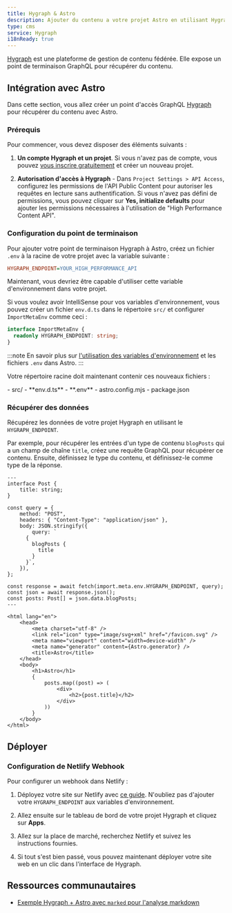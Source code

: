 ```yaml
---
title: Hygraph & Astro
description: Ajouter du contenu a votre projet Astro en utilisant Hygraph en tant que CMS
type: cms
service: Hygraph
i18nReady: true
---
```


[Hygraph](https://hygraph.com/) est une plateforme de gestion de contenu fédérée. Elle expose un point de terminaison GraphQL pour récupérer du contenu.

## Intégration avec Astro

Dans cette section, vous allez créer un point d'accès GraphQL [Hygraph](https://hygraph.com/) pour récupérer du contenu avec Astro.

### Prérequis

Pour commencer, vous devez disposer des éléments suivants :

1. **Un compte Hygraph et un projet**. Si vous n'avez pas de compte, vous pouvez [vous inscrire gratuitement](https://app.hygraph.com/signup) et créer un nouveau projet.

2. **Autorisation d'accès à Hygraph** - Dans `Project Settings > API Access`, configurez les permissions de l'API Public Content pour autoriser les requêtes en lecture sans authentification. Si vous n'avez pas défini de permissions, vous pouvez cliquer sur **Yes, initialize defaults** pour ajouter les permissions nécessaires à l'utilisation de "High Performance Content API".

### Configuration du point de terminaison

Pour ajouter votre point de terminaison Hygraph à Astro, créez un fichier `.env` à la racine de votre projet avec la variable suivante :

```ini title=".env"
HYGRAPH_ENDPOINT=YOUR_HIGH_PERFORMANCE_API
```

Maintenant, vous devriez être capable d'utiliser cette variable d'environnement dans votre projet. 

Si vous voulez avoir IntelliSense pour vos variables d'environnement, vous pouvez créer un fichier `env.d.ts` dans le répertoire `src/` et configurer `ImportMetaEnv` comme ceci :

```ts title="src/env.d.ts"
interface ImportMetaEnv {
  readonly HYGRAPH_ENDPOINT: string;
}
```

:::note
En savoir plus sur [l'utilisation des variables d'environnement](/fr/guides/environment-variables/) et les fichiers `.env` dans Astro.
:::

Votre répertoire racine doit maintenant contenir ces nouveaux fichiers :

<FileTree title="Structure du projet">
- src/
  - **env.d.ts**
- **.env**
- astro.config.mjs
- package.json
</FileTree>

### Récupérer des données

Récupérez les données de votre projet Hygraph en utilisant le `HYGRAPH_ENDPOINT`.

Par exemple, pour récupérer les entrées d'un type de contenu `blogPosts` qui a un champ de chaîne `title`, créez une requête GraphQL pour récupérer ce contenu. Ensuite, définissez le type du contenu, et définissez-le comme type de la réponse.

```astro title="src/pages/index.astro"
---
interface Post {
	title: string;
}

const query = {
	method: "POST",
	headers: { "Content-Type": "application/json" },
	body: JSON.stringify({
		query: `
      {
        blogPosts {
          title
        }
      }`,
	}),
};

const response = await fetch(import.meta.env.HYGRAPH_ENDPOINT, query);
const json = await response.json();
const posts: Post[] = json.data.blogPosts;
---

<html lang="en">
	<head>
		<meta charset="utf-8" />
		<link rel="icon" type="image/svg+xml" href="/favicon.svg" />
		<meta name="viewport" content="width=device-width" />
		<meta name="generator" content={Astro.generator} />
		<title>Astro</title>
	</head>
	<body>
		<h1>Astro</h1>
		{
			posts.map((post) => (
				<div>
					<h2>{post.title}</h2>
				</div>
			))
		}
	</body>
</html>
```

## Déployer

### Configuration de Netlify Webhook

Pour configurer un webhook dans Netlify :

1. Déployez votre site sur Netlify avec [ce guide](/fr/guides/deploy/netlify/). N'oubliez pas d'ajouter votre `HYGRAPH_ENDPOINT` aux variables d'environnement.

2. Allez ensuite sur le tableau de bord de votre projet Hygraph et cliquez sur **Apps**. 

3. Allez sur la place de marché, recherchez Netlify et suivez les instructions fournies.

4. Si tout s'est bien passé, vous pouvez maintenant déployer votre site web en un clic dans l'interface de Hygraph.

## Ressources communautaires

- [Exemple Hygraph + Astro avec `marked` pour l'analyse markdown](https://github.com/camunoz2/example-astrowithhygraph)